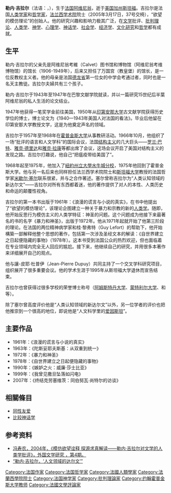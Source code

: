 {{no footnotes|time=2016-01-16T00:30:14+00:00}}
'''勒内·吉拉尔'''（法语：{{lang|fr|René Girard}}，{{bd|1923年|12月25日|2015年|11月4日}}），生于[[法国|法国]][[阿维尼翁|阿维尼翁]]，逝于[[美国|美国]][[加州|加州]][[斯坦福|斯坦福]]。吉拉尔是法国[[人类学家|人类学家]]和[[哲学家|哲学家]]，[[法兰西学术院|法兰西学术院]]院士（2005年3月17日，37号交椅），“欲望的模仿理论”的创始人。他的研究兴趣和影响力极其广泛，在[[文学|文学]]批评、[[批判理论|批判理论]]、[[人类学|人类学]]、[[神学|神学]]、[[心理学|心理学]]、[[神话学|神话学]]、[[社会学|社会学]]、[[经济学|经济学]]、[[文化研究|文化研究]]和[[哲学|哲学]]都有成就。

== 生平 ==
勒内·吉拉尔的父亲先是阿维尼翁考維（Calvet）图书馆和博物馆（阿维尼翁考维博物馆）的馆长（1906-1949年），后来又担任了万国宫（教皇堡）的馆长，是一位反教权主义者。他的母亲是法国[[德龙省|德龙省]]第一位女的中学会考通过者，同时也是一名天主教徒。吉拉尔夫婦共有三个孩子。

勒内·吉拉尔于1943年至1947年在巴黎文献学院就读，并以一篇研究15世纪后半葉阿维尼翁的私人生活的论文结业。

1947年他获得一笔奖学金前往美国，1950年从[[印第安那大学|印第安那大学]]古文献学院获得历史学位的博士，博士论文为《1940—1943年美国人对法国的看法》。毕业后他留在印第安那大学教授文学，这是为他奠定声名的领域。

吉拉尔于1957年至1968年在[[霍普金斯大学|霍普金斯大学]]从事教研活动。1966年10月，他组织了一场“批评的语言和人文学科”的国际会议，法国[[结构主义|结构主义]]的几大巨头——[[罗兰·巴特|罗兰·巴特]]、[[雅克·德里达|雅克·德里达]]和[[雅克·拉康|雅克·拉康]]等都出席了会议，这场会议开启了美国对结构主义的发现之路。吉拉尔打趣说，他自己“把瘟疫带给美国了”。

1968年起至1975年，他加入了[[紐約州立大學水牛城分校|紐約州立大學水牛城分校]]，1975年他回到了霍普金斯大学。他与另一名后来也同样担任法兰西学术院院士和[[斯坦福大学|斯坦福大学]]教授的法国哲学家[[米歇尔·塞尔|米歇尔·塞尔]]联系很紧，并与之合作著述。塞尔曾称吉拉尔为“人类认知领域的新达尔文”——吉拉尔对所有东西都着迷，他的著作提供了对人的本性、人类历史和命运的颠覆性视角。

吉拉尔的第一本书出版于1961年：《浪漫的谎言与小说的真实》，在书中他提出了“欲望的模仿理论”，该理论企图建立一种关于暴力和宗教的新的[[人类学|人类学]]。随即，他开始反思行为模仿主义的人类学特征：神圣的问题。这个问题成为他接下来最著名的书的名字《暴力和神圣》，出版于1972年。他从1971年起就开始了他第三阶段的理论。在法国的两位精神病学家{{link-en|讓-米歇爾·歐奧良|Jean-Michel Oughourlian}}和桂·黎弗特（Guy Lefort）的帮助下，他开始構築一部解释他整个思想的著作，包括第一次涉及圣经文本的解读：《自世界建立之日起便隐藏的事物》（1978年）。这本书受到法国公众的热烈欢迎，但也面临着在专业领域内完全无人回应的尴尬。接下来，他继续自己的研究，并用很多本著作来详细展开自己的观点。

他与讓-皮耶·杜普伊（Jean-Pierre Dupuy）共同主持了一个交叉学科研究项目，组织展开了很多重要会议。他的学术生涯于1995年从斯坦福大学退休而宣告结束。

吉拉尔也曾获得过很多学校的荣誉博士称号（[[阿姆斯特丹大学|阿姆斯特丹大学]]、[[蒙特利尔大学|蒙特利尔大学]]、{{link-en|巴尔的摩大学|University of Baltimore}}和{{link-en|巴黎天主教学院|Institut Catholique de Paris}}等）。

除了塞尔曾高度评价他是“人类认知领域的新达尔文”以外，另一位学者的评价也把他推崇到一个很高的地位，即{{link-en|皮耶·修呂|Pierre Chaunu}}说他是“人文科学里的[[爱因斯坦|爱因斯坦]]”。

== 主要作品 ==
* 1961年：《浪漫的谎言与小说的真实》
* 1963年：《陀斯妥耶夫斯基：从双重到统一》
* 1972年：《暴力和神圣》
* 1978年：《自世界建立之日起便隐藏的事物》
* 1990年：《嫉妒之火：威廉·莎士比亚》
* 1999年：《我曾见撒旦坠落如闪电》
* 2007年：《终结克劳塞维茨：同伯努瓦·尚特尔的访谈》

== 相關條目 ==
* [[同性友爱|同性友爱]]
* [[比较神话学|比较神话学]]

== 参考资料 ==
* [https://web.archive.org/web/20160927084049/http://dspace.xmu.edu.cn/dspace/bitstream/handle/2288/7357/%E6%A8%A1%E4%BB%BF%E6%AC%B2%E6%9C%9B%E8%AF%A0%E9%87%8A%20%E6%8E%A2%E6%BA%90%E6%B1%82%E7%9C%9F%E8%A7%A3%E8%AF%BB.pdf?sequence=1 冯寿农，2004年，《模仿欲望诠释  探源求真解读——勒内·吉拉尔对文学的人类学批评》，外国文学研究 ，第4期。]
* [https://web.archive.org/web/20151125095620/http://www.whb.cn/xueren/42942.htm “勒内·吉拉尔，‘人文领域的达尔文’”]

{{normdaten}}
{{Authority control}}

{{DEFAULTSORT:Girard, Rene}}
[[Category:法国作家|Category:法国作家]]
[[Category:法国哲学家|Category:法国哲学家]]
[[Category:法國人類學家|Category:法國人類學家]]
[[Category:法蘭西學院院士|Category:法蘭西學院院士]]
[[Category:法国神学家|Category:法国神学家]]
[[Category:批判理論家|Category:批判理論家]]
[[Category:约翰霍普金斯大学教师|Category:约翰霍普金斯大学教师]]
[[Category:法國文學評論家|Category:法國文學評論家]]